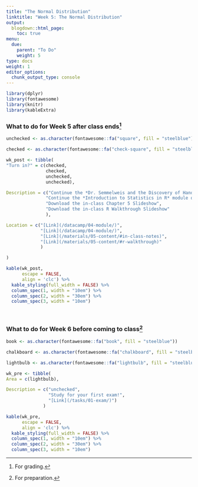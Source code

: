 ```yaml
---
title: "The Normal Distribution"
linktitle: "Week 5: The Normal Distribution"
output:
  blogdown::html_page:
    toc: true
menu:
  due:
    parent: "To Do"
    weight: 5
type: docs
weight: 1
editor_options: 
  chunk_output_type: console
---
```


```r
library(dplyr)
library(fontawesome)
library(knitr)
library(kableExtra)
```

### What to do for Week 5 after class ends^[For grading.]

```r
unchecked <- as.character(fontawesome::fa("square", fill = "steelblue"))

checked <- as.character(fontawesome::fa("check-square", fill = "steelblue"))

wk_post <- tibble(
"Turn in?" = c(checked, 
               checked,
               unchecked,
               unchecked),

Description = c("Continue the *Dr. Semmelweis and the Discovery of Handwashing* project on Data Camp",
               "Continue the *Introduction to Statistics in R* module on Data Camp",
               "Download the in-class Chapter 5 Slideshow",
               "Download the in-class R Walkthrough Slideshow"
               ),

Location = c("[Link](/datacamp/04-module/)",
             "[Link](/datacamp/04-module/)",
             "[Link](/materials/05-content/#in-class-notes)",
             "[Link](/materials/05-content/#r-walkthrough)"
             )

)
```

```r
kable(wk_post, 
      escape = FALSE,
      align = 'clc') %>%
  kable_styling(full_width = FALSE) %>%
  column_spec(1, width = "10em") %>%
  column_spec(2, width = "30em") %>%
  column_spec(3, width = "10em")
```

<br />

### What to do for Week 6 before coming to class^[For preparation.]

```r
book <- as.character(fontawesome::fa("book", fill = "steelblue"))

chalkboard <- as.character(fontawesome::fa("chalkboard", fill = "steelblue"))

lightbulb <- as.character(fontawesome::fa("lightbulb", fill = "steelblue"))

wk_pre <- tibble(
Area = c(lightbulb),

Description = c("unchecked",
                "Study for your first exam!",
                "[Link](/tasks/01-exam/)")
              )

```

```r
kable(wk_pre, 
      escape = FALSE,
      align = 'clc') %>%
  kable_styling(full_width = FALSE) %>%
  column_spec(1, width = "10em") %>%
  column_spec(2, width = "30em") %>%
  column_spec(3, width = "10em")
```

